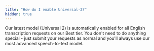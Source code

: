 ```yaml
---
title: "How do I enable Universal-2?"
hidden: true
---
```


Our latest model (Universal 2) is automatically enabled for all English transcription requests on our Best tier. You don't need to do anything special - just submit your requests as normal and you'll always use our most advanced speech-to-text model.
